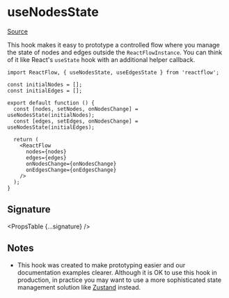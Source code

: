 
# useNodesState

[Source](https://github.com/wbkd/react-flow/blob/6d9585c1a62bf549298c83ad5f2dcd6216a5b8eb/packages/core/src/hooks/useNodesEdgesState.ts)

This hook makes it easy to prototype a controlled flow where you manage the
state of nodes and edges outside the `ReactFlowInstance`. You can think of it
like React's `useState` hook with an additional helper callback.

```tsx
import ReactFlow, { useNodesState, useEdgesState } from 'reactflow';

const initialNodes = [];
const initialEdges = [];

export default function () {
  const [nodes, setNodes, onNodesChange] = useNodesState(initialNodes);
  const [edges, setEdges, onNodesChange] = useNodesState(initialEdges);

  return (
    <ReactFlow
      nodes={nodes}
      edges={edges}
      onNodesChange={onNodesChange}
      onEdgesChange={onEdgesChange}
    />
  );
}
```

## Signature

<PropsTable {...signature} />

## Notes

- This hook was created to make prototyping easier and our documentation
  examples clearer. Although it is OK to use this hook in production, in
  practice you may want to use a more sophisticated state management solution
  like [Zustand](https://reactflow.dev/docs/guides/state-management/) instead.
